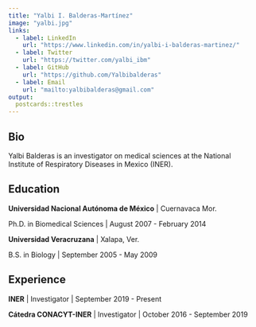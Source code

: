 ```yaml
---
title: "Yalbi I. Balderas-Martínez"
image: "yalbi.jpg"
links:
  - label: LinkedIn
    url: "https://www.linkedin.com/in/yalbi-i-balderas-martinez/"
  - label: Twitter
    url: "https://twitter.com/yalbi_ibm"
  - label: GitHub
    url: "https://github.com/Yalbibalderas"
  - label: Email
    url: "mailto:yalbibalderas@gmail.com"
output:
  postcards::trestles
---
```

 
## Bio

Yalbi Balderas is an investigator on medical sciences at the National Institute of Respiratory Diseases in Mexico (INER).

## Education

**Universidad Nacional Autónoma de México** | Cuernavaca Mor.

Ph.D. in Biomedical Sciences | August 2007 - February 2014

**Universidad Veracruzana** | Xalapa, Ver.

B.S. in Biology | September 2005 - May 2009

## Experience

**INER** | Investigator | September 2019 - Present

**Cátedra CONACYT-INER** | Investigator | October 2016 - September 2019

